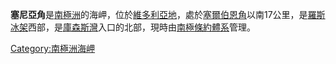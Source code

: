 {{coord|80|31|S|160|58|E|display=title}}

'''塞尼亞角'''是[[南極洲|南極洲]]的海岬，位於[[維多利亞地|維多利亞地]]，處於[[塞爾伯恩角|塞爾伯恩角]]以南17公里，是[[羅斯冰架|羅斯冰架]]西部，是[[庫森斯灣|庫森斯灣]]入口的北部，現時由[[南極條約體系|南極條約體系]]管理。

{{DEFAULTSORT:Senia Point}}
[[Category:南極洲海岬|Category:南極洲海岬]]


{{ShackletonCoast-geo-stub}}
